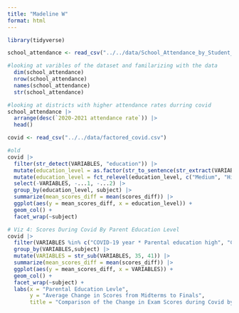 ```yaml
---
title: "Madeline W"
format: html
---
```


```r
library(tidyverse)
```

```r
school_attendance <- read_csv("../../data/School_Attendance_by_Student_Group.csv")
```

```r
#looking at varibles of the dataset and familarizing with the data
  dim(school_attendance) 
  nrow(school_attendance) 
  names(school_attendance)
  str(school_attendance)
```

```r
#looking at districts with higher attendance rates durring covid
school_attendance |>
  arrange(desc(`2020-2021 attendance rate`)) |>
  head()
```

```r
covid <- read_csv("../../data/factored_covid.csv")
```


```r
#old
covid |>
  filter(str_detect(VARIABLES, "education")) |>
  mutate(education_level = as.factor(str_to_sentence(str_extract(VARIABLES, "Medium|High|missing")))) |>
  mutate(education_level = fct_relevel(education_level, c("Medium", "High", "Missing"))) |>
  select(-VARIABLES, -...1, -...2) |>
  group_by(education_level, subject) |>
  summarize(mean_scores_diff = mean(scores_diff)) |>
  ggplot(aes(y = mean_scores_diff, x = education_level)) +
  geom_col() +
  facet_wrap(~subject)
```

```r
# Viz 4: Scores During Covid By Parent Education Level
covid |>
  filter(VARIABLES %in% c("COVID-19 year * Parental education high", "COVID-19 year * Parental education medium")) |>
  group_by(VARIABLES,subject) |>
  mutate(VARIABLES = str_sub(VARIABLES, 35, 41)) |>
  summarize(mean_scores_diff = mean(scores_diff)) |>
  ggplot(aes(y = mean_scores_diff, x = VARIABLES)) +
  geom_col() +
  facet_wrap(~subject) +
  labs(x = "Parental Education Levle", 
       y = "Average Change in Scores from Midterms to Finals", 
       title = "Comparison of the Change in Exam Scores during Covid by Parental Education Level")
```


